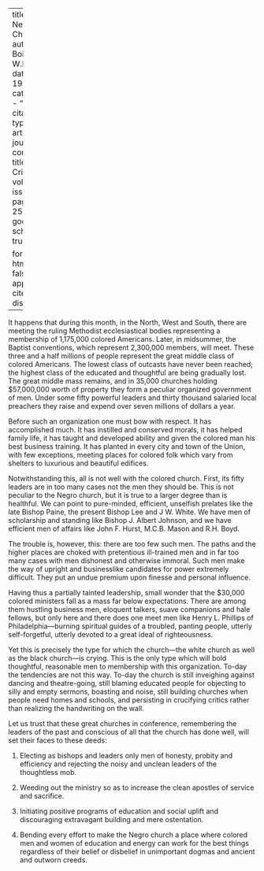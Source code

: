 
---
title: 'The Negro Church'
author: Du Bois, W.E.B.
date: May 1912
categories: 
  - ""
citation: 
  type: article-journal
  container-title: The Crisis
  volume: 4
  issue: 1
  page: 24-25
google-scholar: true

format:
  html:
    toc: false
    appendix-cite-as: display
---



It happens that during this month, in the North, West and South, there
are meeting the ruling Methodist ecclesiastical bodies representing a
membership of 1,175,000 colored Americans. Later, in midsummer, the
Baptist conventions, which represent 2,300,000 members, will meet. These
three and a half millions of people represent the great middle class of
colored Americans. The lowest class of outcasts have never been reached;
the highest class of the educated and thoughtful are being gradually
lost. The great middle mass remains, and in 35,000 churches holding
\$57,000,000 worth of property they form a peculiar organized government
of men. Under some fifty powerful leaders and thirty thousand salaried
local preachers they raise and expend over seven millions of dollars a
year.

Before such an organization one must bow with respect. It has
accomplished much. It has instilled and conserved morals, it has helped
family life, it has taught and developed ability and given the colored
man his best business training. It has planted in every city and town of
the Union, with few exceptions, meeting places for colored folk which
vary from shelters to luxurious and beautiful edifices.

Notwithstanding this, all is not well with the colored church. First,
its fifty leaders are in too many cases not the men they should be. This
is not peculiar
to the Negro church, but it is true to a larger degree than is
healthful. We can point to pure-minded, efficient, unselfish prelates
like the late Bishop Paine, the present Bishop Lee and J W. White. We
have men of scholarship and standing like Bishop J. Albert Johnson, and
we have efficient men of affairs like John F. Hurst, M.C.B. Mason and
R.H. Boyd.

The trouble is, however, this: there are too few such men. The paths and
the higher places are choked with pretentious ill-trained men and in far
too many cases with men dishonest and otherwise immoral. Such men make
the way of upright and businesslike candidates for power extremely
difficult. They put an undue premium upon finesse and personal
influence.

Having thus a partially tainted leadership, small wonder that the
\$30,000 colored ministers fall as a mass far below expectations. There
are among them hustling business men, eloquent talkers, suave companions
and hale fellows, but only here and there does one meet men like Henry
L. Phillips of Philadelphia---burning spiritual guides of a troubled,
panting people, utterly self-forgetful, utterly devoted to a great ideal
of righteousness.

Yet this is precisely the type for which the church---the white church
as well as the black church---is crying. This is the only type which
will bold thoughtful, reasonable men to membership with this
organization. To-day the tendencies are not this way. To-day the church
is still inveighing against dancing and theatre-going, still blaming
educated people for objecting to silly and empty sermons, boasting and
noise, still building churches when people need homes and schools, and
persisting in crucifying critics rather than realizing the handwriting
on the wall.

Let us trust that these great churches in conference, remembering the
leaders of the past and conscious of all that the church has done well,
will set their faces to these deeds:

1.  Electing as bishops and leaders only men of honesty, probity and
efficiency and rejecting the noisy and unclean leaders of the
thoughtless mob.

2.  Weeding out the ministry so as to increase the clean apostles of
service and sacrifice.

3.  Initiating positive programs of education and social uplift and
discouraging extravagant building and mere ostentation.

4.  Bending every effort to make the Negro church a place where colored
men and women of education and energy can work for the best things
regardless of their belief or disbelief in unimportant dogmas and
ancient and outworn creeds.

